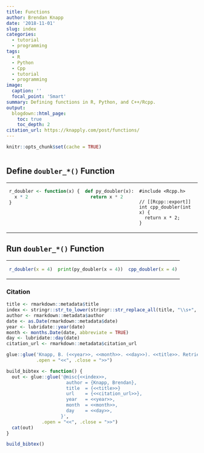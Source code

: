 ```yaml
---
title: Functions
author: Brendan Knapp
date: '2018-11-01'
slug: index
categories:
  - tutorial
  - programming
tags:
  - R
  - Python
  - Cpp
  - tutorial
  - programming
image:
  caption: ''
  focal_point: 'Smart'
summary: Defining functions in R, Python, and C++/Rcpp.
output:
  blogdown::html_page:
    toc: true
    toc_depth: 2
citation_url: https://knapply.com/post/functions/
---
```


```r
knitr::opts_chunk$set(cache = TRUE)
```



```Rcpp
```

## Define `doubler_*()` Function

<table style="font-size:14px" class="table table-bordered">
<tr>
<td valign="top">
      
```r
r_doubler <- function(x) {
  x * 2
}
```
      
</td>
<td valign="top">
    
```python
def py_doubler(x):
  return x * 2
```
    
</td>
</td>
<td valign="top">

```Rcpp
#include <Rcpp.h>

// [[Rcpp::export]]
int cpp_doubler(int x) {
  return x * 2;
}
```
  
</td>
</tr>
</table>


## Run `doubler_*()` Function

<table style="font-size:14px" class="table table-bordered">
<tr>
<td valign="top">
      
```r
r_doubler(x = 4)
```
      
</td>
<td valign="top">
    
```python
print(py_doubler(x = 4))
```
    
</td>
</td>
<td valign="top">

```r
cpp_doubler(x = 4)
```
  
</td>
</tr>
</table>


### Citation

```r
title <- rmarkdown::metadata$title
index <- stringr::str_to_lower(stringr::str_replace_all(title, "\\s+", "-"))
author <- rmarkdown::metadata$author
date <- as.Date(rmarkdown::metadata$date)
year <- lubridate::year(date)
month <- months.Date(date, abbreviate = TRUE)
day <- lubridate::day(date)
citation_url <- rmarkdown::metadata$citation_url
```

```r
glue::glue('Knapp, B. (<<year>>, <<month>>. <<day>>). <<title>>. Retrieved from <<citation_url>>',
           .open = "<<", .close = ">>")
```

```r
build_bibtex <- function() {
  out <- glue::glue('@misc{<<index>>,
                      author = {Knapp, Brendan},
                      title  = {<<title>>}
                      url    = {<<citation_url>>},
                      year   = <<year>>,
                      month  = <<month>>,
                      day    = <<day>>,
                    }',
             .open = "<<", .close = ">>")
  cat(out)
}

build_bibtex()
```
